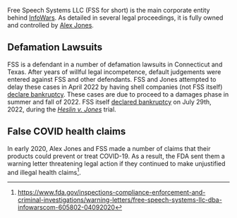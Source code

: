 Free Speech Systems LLC (FSS for short) is the main corporate entity behind [[InfoWars]]. As detailed in several legal proceedings, it is fully owned and controlled by [[Alex Jones]].

== Defamation Lawsuits ==

FSS is a defendant in a number of defamation lawsuits in Connecticut and Texas. After years of willful legal incompetence, default judgements were entered against FSS and other defendants. FSS and Jones attempted to delay these cases in April 2022 by having shell companies (not FSS itself) [[InfoW et. al. Bankruptcy Case|declare bankruptcy]]. These cases are due to proceed to a damages phase in summer and fall of 2022. FSS itself [[Free Speech Systems Bankruptcy Case|declared bankruptcy]] on July 29th, 2022, during the ''[[Texas Sandy Hook Lawsuit (Heslin v. Jones)|Heslin v. Jones]]'' trial.

== False COVID health claims ==

In early 2020, Alex Jones and FSS made a number of claims that their products could prevent or treat COVID-19. As a result, the FDA sent them a warning letter threatening legal action if they continued to make unjustified and illegal health claims<ref>https://www.fda.gov/inspections-compliance-enforcement-and-criminal-investigations/warning-letters/free-speech-systems-llc-dba-infowarscom-605802-04092020</ref>.
